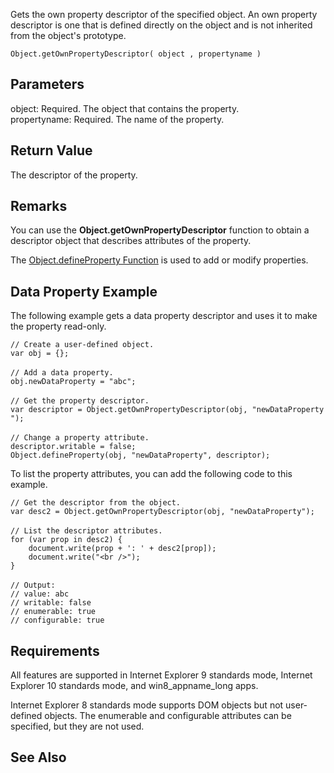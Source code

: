 Gets the own property descriptor of the specified object. An own property descriptor is one that is defined directly on the object and is not inherited from the object's prototype.

 Object.getOwnPropertyDescriptor( object , propertyname )

==Parameters==
; object: Required. The object that contains the property.
; propertyname: Required. The name of the property.

==Return Value==
The descriptor of the property.


==Remarks==
You can use the '''Object.getOwnPropertyDescriptor''' function to obtain a descriptor object that describes attributes of the property.

The [[javascript/Object/Object.defineProperty|Object.defineProperty Function]] is used to add or modify properties.


==Data Property Example==
The following example gets a data property descriptor and uses it to make the property read-only.

 // Create a user-defined object.
 var obj = {};
 
 // Add a data property.
 obj.newDataProperty = "abc";
 
 // Get the property descriptor.
 var descriptor = Object.getOwnPropertyDescriptor(obj, "newDataProperty");
 
 // Change a property attribute.
 descriptor.writable = false;
 Object.defineProperty(obj, "newDataProperty", descriptor);
To list the property attributes, you can add the following code to this example.

 // Get the descriptor from the object.
 var desc2 = Object.getOwnPropertyDescriptor(obj, "newDataProperty");
 
 // List the descriptor attributes.
 for (var prop in desc2) {
     document.write(prop + ': ' + desc2[prop]);
     document.write("&lt;br /&gt;");
 }
 
 // Output:
 // value: abc
 // writable: false
 // enumerable: true
 // configurable: true

==Requirements==
All features are supported in Internet Explorer 9 standards mode, Internet Explorer 10 standards mode, and win8_appname_long apps.

Internet Explorer 8 standards mode supports DOM objects but not user-defined objects. The enumerable and configurable attributes can be specified, but they are not used.


==See Also==

              
